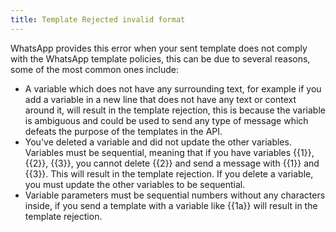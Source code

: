 ```yaml
---
title: Template Rejected invalid format
---
```


WhatsApp provides this error when your sent template does not comply with the WhatsApp template policies, this can be due to several reasons, some of the most common ones include:

- A variable which does not have any surrounding text, for example if you add a variable in a new line that does not have any text or context around it, will result in the template rejection, this is because the variable is ambiguous and could be used to send any type of message which defeats the purpose of the templates in the API.
- You've deleted a variable and did not update the other variables. Variables must be sequential, meaning that if you have variables \{\{1\}\}, \{\{2\}\}, \{\{3\}\}, you cannot delete \{\{2\}\} and send a message with \{\{1\}\} and \{\{3\}\}. This will result in the template rejection. If you delete a variable, you must update the other variables to be sequential.
- Variable parameters must be sequential numbers without any characters inside, if you send a template with a variable like \{\{1a\}\} will result in the template rejection.
